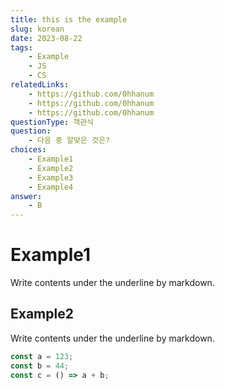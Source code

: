 ```yaml
---
title: this is the example
slug: korean
date: 2023-08-22
tags:
    - Example
    - JS
    - CS
relatedLinks:
    - https://github.com/0hhanum
    - https://github.com/0hhanum
    - https://github.com/0hhanum
questionType: 객관식
question:
    - 다음 중 알맞은 것은?
choices:
    - Example1
    - Example2
    - Example3
    - Example4
answer:
    - B
---
```


# Example1

Write contents under the underline by markdown.

## Example2

Write contents under the underline by markdown.

```javascript
const a = 123;
const b = 44;
const c = () => a + b;
```

